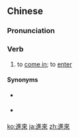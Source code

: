 {{also|进来}}
==Chinese==
{{zh-forms|s=进来}}

===Pronunciation===
{{zh-pron
|m=jìnlái,tl=y
|c=zeon3 loi4,zeon3 lai4,zeon3 lei4
|j=jing3 lai1-2
|ma=y
|cat=v
}}

===Verb===
{{zh-verb}}

# to [[come in]]; to [[enter]]

====Synonyms====
* {{qualifier|literary|Min Nan|Hakka}} {{zh-l|入來}}
* {{qualifier|Cantonese}} {{zh-l|入嚟|tr=jap6 lai4, jap6 lei4}}

{{zh-cat|Beginning}}

[[ko:進來]]
[[ja:進來]]
[[zh:進來]]